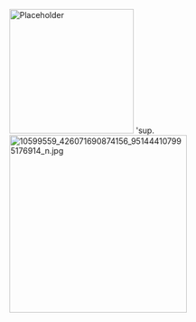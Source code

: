 [[File:Placeholder|thumb|220px]]
'sup.
[[File:10599559 426071690874156 951444107995176914 n.jpg|left|thumb|314x314px]]